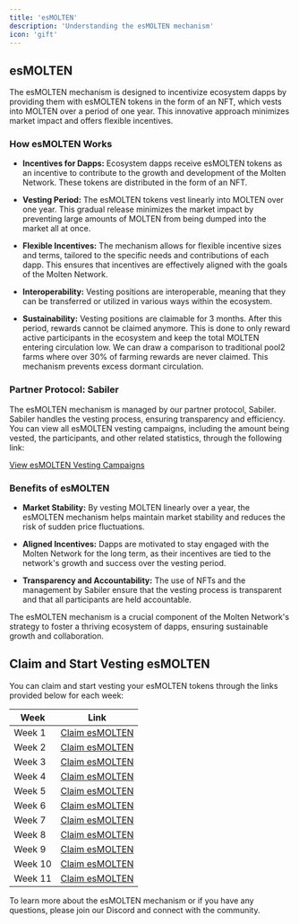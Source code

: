 ```yaml
---
title: 'esMOLTEN'
description: 'Understanding the esMOLTEN mechanism'
icon: 'gift'
---
```


## esMOLTEN

The esMOLTEN mechanism is designed to incentivize ecosystem dapps by providing them with esMOLTEN tokens in the form of an NFT, which vests into MOLTEN over a period of one year. This innovative approach minimizes market impact and offers flexible incentives.

### How esMOLTEN Works

- **Incentives for Dapps:** Ecosystem dapps receive esMOLTEN tokens as an incentive to contribute to the growth and development of the Molten Network. These tokens are distributed in the form of an NFT.
  
- **Vesting Period:** The esMOLTEN tokens vest linearly into MOLTEN over one year. This gradual release minimizes the market impact by preventing large amounts of MOLTEN from being dumped into the market all at once.
  
- **Flexible Incentives:** The mechanism allows for flexible incentive sizes and terms, tailored to the specific needs and contributions of each dapp. This ensures that incentives are effectively aligned with the goals of the Molten Network.

- **Interoperability:** Vesting positions are interoperable, meaning that they can be transferred or utilized in various ways within the ecosystem.

- **Sustainability:** Vesting positions are claimable for 3 months. After this period, rewards cannot be claimed anymore. This is done to only reward active participants in the ecosystem and keep the total MOLTEN entering circulation low. We can draw a comparison to traditional pool2 farms where over 30% of farming rewards are never claimed. This mechanism prevents excess dormant circulation.

### Partner Protocol: Sabiler

The esMOLTEN mechanism is managed by our partner protocol, Sabiler. Sabiler handles the vesting process, ensuring transparency and efficiency. You can view all esMOLTEN vesting campaigns, including the amount being vested, the participants, and other related statistics, through the following link:

[View esMOLTEN Vesting Campaigns](https://app.sablier.com/airstreams/?t=search&c=42161&m=0x2e5d207a4c0f7e7c52f6622dcc6eb44bc0fe1a13&a=0x66e535e8d2ebf13f49f3d49e5c50395a97c137b1&o=true)

### Benefits of esMOLTEN

- **Market Stability:** By vesting MOLTEN linearly over a year, the esMOLTEN mechanism helps maintain market stability and reduces the risk of sudden price fluctuations.
  
- **Aligned Incentives:** Dapps are motivated to stay engaged with the Molten Network for the long term, as their incentives are tied to the network's growth and success over the vesting period.
  
- **Transparency and Accountability:** The use of NFTs and the management by Sabiler ensure that the vesting process is transparent and that all participants are held accountable.

The esMOLTEN mechanism is a crucial component of the Molten Network's strategy to foster a thriving ecosystem of dapps, ensuring sustainable growth and collaboration.

## Claim and Start Vesting esMOLTEN

You can claim and start vesting your esMOLTEN tokens through the links provided below for each week:

| Week | Link                                                                                           |
|------|------------------------------------------------------------------------------------------------|
| Week 1 | [Claim esMOLTEN](https://app.sablier.com/airstream/0xc607c0e8b666a69b950150d731d037cc21ac5169-42161/) |
| Week 2 | [Claim esMOLTEN](https://app.sablier.com/airstream/0xa94a8ee6c1aca180fb0f60542eb9a6303b48110a-42161/) |
| Week 3 | [Claim esMOLTEN](https://app.sablier.com/airstream/0xbc4145d57d13d488f62acccc938a88a6fd3c23c3-42161/) |
| Week 4 | [Claim esMOLTEN](https://app.sablier.com/airstream/0xf28c4eae361174d0d59c4fa3665572210eee9dc5-42161/) |
| Week 5 | [Claim esMOLTEN](https://app.sablier.com/airstream/0x57147b4959c656c121a83132b24c35393a58afae-42161/) |
| Week 6 | [Claim esMOLTEN](https://app.sablier.com/airstream/0x36bdd9b8ff1d25b222523a22379f61cf505c4a98-42161/) |
| Week 7 | [Claim esMOLTEN](https://app.sablier.com/airstream/0xbb5420821eb6ac600c397b4251a9b819a7d71ebb-42161/) |
| Week 8 | [Claim esMOLTEN](https://app.sablier.com/airstream/0x92f17abdd7a11c623c8c6de0b60df4b384d79d3f-42161/) |
| Week 9 | [Claim esMOLTEN](https://app.sablier.com/airstream/0xa5967fdb4d5a8fe44b207f87fbb4d510763b4185-42161/) |
| Week 10 | [Claim esMOLTEN](https://app.sablier.com/airstream/0xd44b35fa09211299014e0426a293d51cc2f8f568-42161/) |
| Week 11 | [Claim esMOLTEN](https://app.sablier.com/airstream/0x36105dbacc5709bb6870ebcd018616cebf038c83-42161/) |

To learn more about the esMOLTEN mechanism or if you have any questions, please join our Discord and connect with the community.
